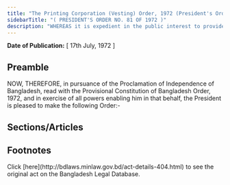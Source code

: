 ```yaml
---
title: "The Printing Corporation (Vesting) Order, 1972 (President's Order)"
sidebarTitle: "( PRESIDENT'S ORDER NO. 81 OF 1972 )"
description: "WHEREAS it is expedient in the public interest to provide for the taking over by the Government of the undertaking of the Printing Corporation of Pakistan Limited in Bangladesh and for matters ancillary thereto;"
---
```


**Date of Publication:** [ 17th July, 1972 ]

## Preamble

NOW, THEREFORE, in pursuance of the Proclamation of Independence of Bangladesh, read with the Provisional Constitution of Bangladesh Order, 1972, and in exercise of all powers enabling him in that behalf, the President is pleased to make the following Order:-

## Sections/Articles

## Footnotes

<Note>
  Click [here](http://bdlaws.minlaw.gov.bd/act-details-404.html) to see the original act on the Bangladesh Legal Database.
</Note>
